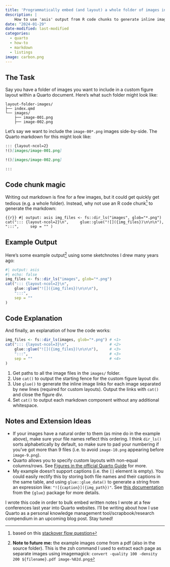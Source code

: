 ```yaml
---
title: 'Programmatically embed (and layout) a whole folder of images in Quarto document'
description: |
    How to use 'asis' output from R code chunks to generate inline image links for an entire directory of images, AND arrange them using Quarto's custom figure layout syntax
date: "2024-01-29"
date-modified: last-modified
categories:
  - quarto
  - how-to
  - markdown
  - listings
image: carbon.png
---
```


## The Task

Say you have a folder of images you want to include in a custom figure layout within a Quarto document. Here's what such folder might look like:

```terminal
layout-folder-images/
├── index.qmd
└── images/
    ├── image-001.png
    ├── image-002.png
```

Let's say we want to include the `image-00*.png` images side-by-side. The Quarto markdown for this might look like:

````.md
::: {layout-ncol=2}
!()[images/image-001.png]

!()[images/image-002.png]

:::
````

## Code chunk magic

Writing out markdown is fine for a few images, but it could get quickly get tedious (e.g. a whole folder). Instead, why not use an R code chunk^[based on this [stackover flow question](https://stackoverflow.com/questions/34185130/can-i-link-to-all-image-files-in-a-directory-in-rmd)] to generate the markdown:

```{{r}}
#| output: asis
img_files <- fs::dir_ls("images", glob="*.png")
cat("::: {layout-ncol=2}\n",
    glue::glue("![]({img_files})\n\n\n"),
    ":::",
    sep = ""
)
```

## Example Output

Here's some example output[^2] using some sketchnotes I drew many years ago:

```r
#| output: asis
#| echo: false
img_files <- fs::dir_ls("images", glob="*.png")
cat("::: {layout-ncol=2}\n",
    glue::glue("![]({img_files})\n\n\n"),
    ":::",
    sep = ""
)
```

[^2]: **Note to future me:** the example images come from a pdf (also in the source folder). This is the zsh command I used to extract each page as separate images using imagemagick: `convert -quality 100 -density 200 ${filename}.pdf image-%02d.png`

## Code Explanation

And finally, an explanation of how the code works:

```r
img_files <- fs::dir_ls(images, glob="*.png") # <1>
cat("::: {layout-ncol=3}\n",                  # <2>
    glue::glue("![]({img_files})\n\n\n"),     # <3>
    ":::",                                    # <3>
    sep = ""                                  # <4>
)
```
1. Get paths to all the image files in the `images/` folder.
2. Use `cat()` to output the starting fence for the custom figure layout div.
3. Use `glue()` to generate the inline image links for each image separated by new lines (required for custom layouts). Output the links with `cat()` and close the figure div.
4. Set `cat()` to output each markdown component without any additional whitespace.

## Notes and Extension Ideas

- If your images have a natural order to them (as mine do in the example above), make sure your file names reflect this ordering. I think `dir_ls()` sorts alphabetically by default, so make sure to pad your numbering if you've got more than 9 files (i.e. to avoid `image-10.png` appearing before `image-9.png`).
- Quarto allows you to specify custom layouts with non-equal columns/rows. See [Figures in the official Quarto Guide](https://quarto.org/docs/authoring/figures.html) for more.
- My example doesn't support captions (i.e. the `[]` element is empty). You could easily rectify this by storing both file names and their captions in the same table, and using `glue::glue_data()` to generate a string from an expression like: `"![{caption}]({img_path})"`. See [this documentation](https://glue.tidyverse.org/reference/glue.html) from the `{glue}` package for more details.

I wrote this code in order to bulk embed written notes I wrote at a few conferences last year into Quarto websites. I'll be writing about how I use Quarto as a personal knowledge management tool/scrapbook/research compendium in an upcoming blog post. Stay tuned!
